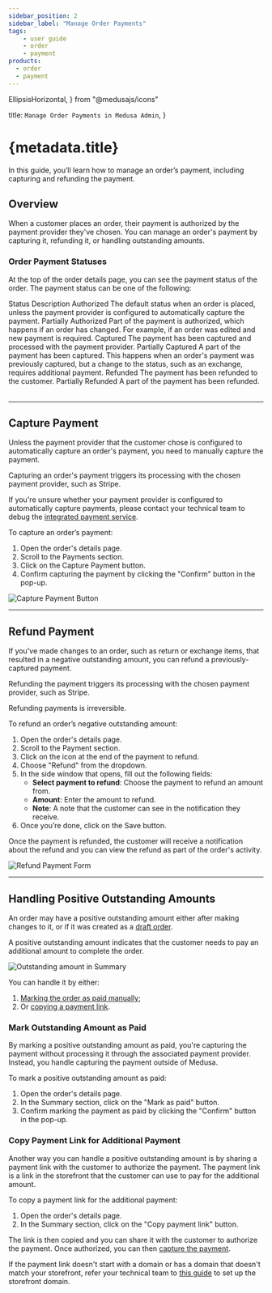 ```yaml
---
sidebar_position: 2
sidebar_label: "Manage Order Payments"
tags:
    - user guide
    - order
    - payment
products:
  - order
  - payment
---
```


  EllipsisHorizontal, 
} from "@medusajs/icons"

  title: `Manage Order Payments in Medusa Admin`,
}

# {metadata.title}

In this guide, you’ll learn how to manage an order’s payment, including capturing and refunding the payment.

## Overview

When a customer places an order, their payment is authorized by the payment provider they've chosen. You can manage an order's payment by capturing it, refunding it, or handling outstanding amounts.

### Order Payment Statuses

At the top of the order details page, you can see the payment status of the order. The payment status can be one of the following:

<Table>
  <Table.Header>
    <Table.Row>
      <Table.HeaderCell>Status</Table.HeaderCell>
      <Table.HeaderCell>Description</Table.HeaderCell>
    </Table.Row>
  </Table.Header>
  <Table.Body>
    <Table.Row>
      <Table.Cell>Authorized</Table.Cell>
      <Table.Cell>The default status when an order is placed, unless the payment provider is configured to automatically capture the payment.</Table.Cell>
    </Table.Row>
    <Table.Row>
      <Table.Cell>Partially Authorized</Table.Cell>
      <Table.Cell>Part of the payment is authorized, which happens if an order has changed. For example, if an order was edited and new payment is required.</Table.Cell>
    </Table.Row>
    <Table.Row>
      <Table.Cell>Captured</Table.Cell>
      <Table.Cell>The payment has been captured and processed with the payment provider.</Table.Cell>
    </Table.Row>
    <Table.Row>
      <Table.Cell>Partially Captured</Table.Cell>
      <Table.Cell>A part of the payment has been captured. This happens when an order's payment was previously captured, but a change to the status, such as an exchange, requires additional payment.</Table.Cell>
    </Table.Row>
    <Table.Row>
      <Table.Cell>Refunded</Table.Cell>
      <Table.Cell>The payment has been refunded to the customer.</Table.Cell>
    </Table.Row>
    <Table.Row>
      <Table.Cell>Partially Refunded</Table.Cell>
      <Table.Cell>A part of the payment has been refunded.</Table.Cell>
    </Table.Row>
  </Table.Body>
</Table>

---

## Capture Payment

Unless the payment provider that the customer chose is configured to automatically capture an order's payment, you need to manually capture the payment.

Capturing an order's payment triggers its processing with the chosen payment provider, such as Stripe.

<Note>

If you're unsure whether your payment provider is configured to automatically capture payments, please contact your technical team to debug the [integrated payment service](!resources!/commerce-modules/payment/payment-provider).

</Note>

To capture an order’s payment:

1. Open the order's details page.
2. Scroll to the Payments section.
3. Click on the Capture Payment button.
4. Confirm capturing the payment by clicking the "Confirm" button in the pop-up.

![Capture Payment Button](https://res.cloudinary.com/dza7lstvk/image/upload/v1739548104/User%20Guide/Screenshot_2025-02-14_at_5.48.04_PM_usm2le.png)

---

## Refund Payment

If you've made changes to an order, such as return or exchange items, that resulted in a negative outstanding amount, you can refund a previously-captured payment.

Refunding the payment triggers its processing with the chosen payment provider, such as Stripe.

<Note type="warning">

Refunding payments is irreversible.

</Note>

To refund an order’s negative outstanding amount:

1. Open the order's details page.
2. Scroll to the Payment section.
3. Click on the <InlineIcon Icon={EllipsisHorizontal} alt="three-dots" /> icon at the end of the payment to refund.
4. Choose "Refund" from the dropdown.
5. In the side window that opens, fill out the following fields:
    - **Select payment to refund**: Choose the payment to refund an amount from.
    - **Amount**: Enter the amount to refund.
    - **Note**: A note that the customer can see in the notification they receive.
6. Once you’re done, click on the Save button.

Once the payment is refunded, the customer will receive a notification about the refund and you can view the refund as part of the order's activity.

![Refund Payment Form](https://res.cloudinary.com/dza7lstvk/image/upload/v1739550855/User%20Guide/Screenshot_2025-02-14_at_6.34.01_PM_l9evmh.png)

---

## Handling Positive Outstanding Amounts

An order may have a positive outstanding amount either after making changes to it, or if it was created as a [draft order](../draft-orders/page.mdx).

A positive outstanding amount indicates that the customer needs to pay an additional amount to complete the order.

![Outstanding amount in Summary](https://res.cloudinary.com/dza7lstvk/image/upload/v1739801684/User%20Guide/Screenshot_2025-02-17_at_4.14.05_PM_qmw7gr.png)

You can handle it by either:

1. [Marking the order as paid manually](#mark-outstanding-amount-as-paid);
2. Or [copying a payment link](#copy-payment-link-for-additional-payment).

### Mark Outstanding Amount as Paid

By marking a positive outstanding amount as paid, you're capturing the payment without processing it through the associated payment provider. Instead, you handle capturing the payment outside of Medusa.

To mark a positive outstanding amount as paid:

1. Open the order's details page.
2. In the Summary section, click on the "Mark as paid" button.
3. Confirm marking the payment as paid by clicking the "Confirm" button in the pop-up.

### Copy Payment Link for Additional Payment

Another way you can handle a positive outstanding amount is by sharing a payment link with the customer to authorize the payment. The payment link is a link in the storefront that the customer can use to pay for the additional amount.

To copy a payment link for the additional payment:

1. Open the order's details page.
2. In the Summary section, click on the "Copy payment link" button.

The link is then copied and you can share it with the customer to authorize the payment. Once authorized, you can then [capture the payment](../payments/page.mdx#capture-payment).

<Note title="Tip">

If the payment link doesn't start with a domain or has a domain that doesn't match your storefront, refer your technical team to [this guide](!docs!/learn/configurations/medusa-config#storefronturl) to set up the storefront domain.

</Note>
